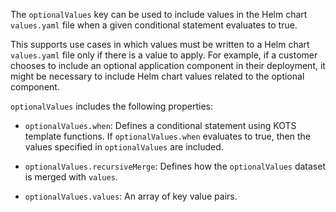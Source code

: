 The `optionalValues` key can be used to include values in the Helm chart `values.yaml` file when a given conditional statement evaluates to true.

This supports use cases in which values must be written to a Helm chart `values.yaml` file only if there is a value to apply. For example, if a customer chooses to include an optional application component in their deployment, it might be necessary to include Helm chart values related to the optional component.

`optionalValues` includes the following properties:

* `optionalValues.when`: Defines a conditional statement using KOTS template functions. If `optionalValues.when` evaluates to true, then the values specified in `optionalValues` are included.

* `optionalValues.recursiveMerge`: Defines how the `optionalValues` dataset is merged with `values`.

* `optionalValues.values`: An array of key value pairs.